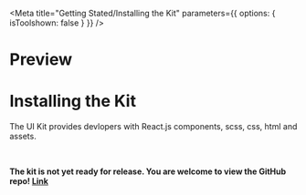 
<Meta 
  title="Getting Stated/Installing the Kit" 
  parameters={{ options: { isToolshown: false } }} 
/>

# Preview

<Preview>
  <Story name="Installing the Kit">
    <h1>Installing the Kit</h1>
    <p>The UI Kit provides devlopers with React.js components, scss, css, html and assets.</p>
    <br/>
    <b><p>The kit is not yet ready for release. You are welcome to view the GitHub repo! <a href="https://github.com/taskovate/taskovate-components-react">Link</a></p></b>
  </Story>
</Preview>
